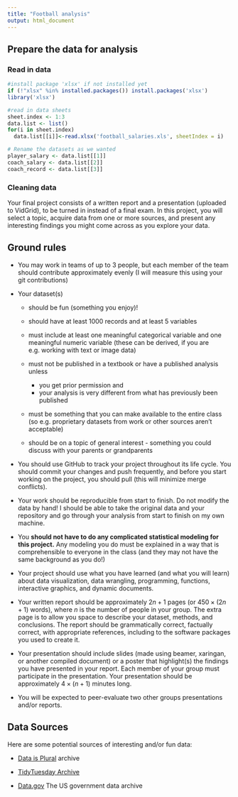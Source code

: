 ```yaml
---
title: "Football analysis"
output: html_document
---
```


## Prepare the data for analysis
### Read in data
```r
#install package 'xlsx' if not installed yet
if (!"xlsx" %in% installed.packages()) install.packages('xlsx')
library('xlsx')

#read in data sheets
sheet.index <- 1:3
data.list <- list()
for(i in sheet.index)
  data.list[[i]]<-read.xlsx('football_salaries.xls', sheetIndex = i)

# Rename the datasets as we wanted
player_salary <- data.list[[1]]
coach_salary <- data.list[[2]]
coach_record <- data.list[[3]]
```

### Cleaning data

Your final project consists of a written report and a presentation (uploaded to VidGrid), to be turned in instead of a final exam. In this project, you will select a topic, acquire data from one or more sources, and present any interesting findings you might come across as you explore your data.

## Ground rules

-   You may work in teams of up to 3 people, but each member of the team should contribute approximately evenly (I will measure this using your git contributions)

-   Your dataset(s)

    -   should be fun (something you enjoy)!

    -   should have at least 1000 records and at least 5 variables

    -   must include at least one meaningful categorical variable and one meaningful numeric variable (these can be derived, if you are e.g. working with text or image data)

    -   must not be published in a textbook or have a published analysis unless

        -   you get prior permission and
        -   your analysis is very different from what has previously been published

    -   must be something that you can make available to the entire class (so e.g. proprietary datasets from work or other sources aren't acceptable)

    -   should be on a topic of general interest - something you could discuss with your parents or grandparents

-   You should use GitHub to track your project throughout its life cycle. You should commit your changes and push frequently, and before you start working on the project, you should pull (this will minimize merge conflicts).

-   Your work should be reproducible from start to finish. Do not modify the data by hand! I should be able to take the original data and your repository and go through your analysis from start to finish on my own machine.

-   You **should not have to do any complicated statistical modeling for this project.** Any modeling you do must be explained in a way that is comprehensible to everyone in the class (and they may not have the same background as you do!)

-   Your project should use what you have learned (and what you will learn) about data visualization, data wrangling, programming, functions, interactive graphics, and dynamic documents.

-   Your written report should be approximately $2n + 1$ pages (or $450\times(2n + 1)$ words), where $n$ is the number of people in your group. The extra page is to allow you space to describe your dataset, methods, and conclusions. The report should be grammatically correct, factually correct, with appropriate references, including to the software packages you used to create it.

-   Your presentation should include slides (made using beamer, xaringan, or another compiled document) or a poster that highlight(s) the findings you have presented in your report. Each member of your group must participate in the presentation. Your presentation should be approximately $4\times(n+1)$ minutes long.

-   You will be expected to peer-evaluate two other groups presentations and/or reports.

## Data Sources

Here are some potential sources of interesting and/or fun data:

-   [Data is Plural](https://docs.google.com/spreadsheets/d/1wZhPLMCHKJvwOkP4juclhjFgqIY8fQFMemwKL2c64vk/edit#gid=0) archive

-   [TidyTuesday Archive](https://github.com/rfordatascience/tidytuesday)

-   [Data.gov](https://catalog.data.gov/dataset) The US government data archive
